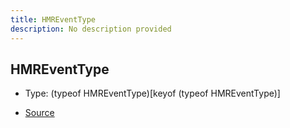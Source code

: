 ```yaml
---
title: HMREventType
description: No description provided
---
```


## HMREventType

- Type: (typeof HMREventType)\[keyof (typeof HMREventType)]

- [Source](https://github.com/underctrl-io/commandkit/blob/e7997746676c2b18be64230c918cb998973d18b5/packages/commandkit/src/utils/constants.ts#L13)